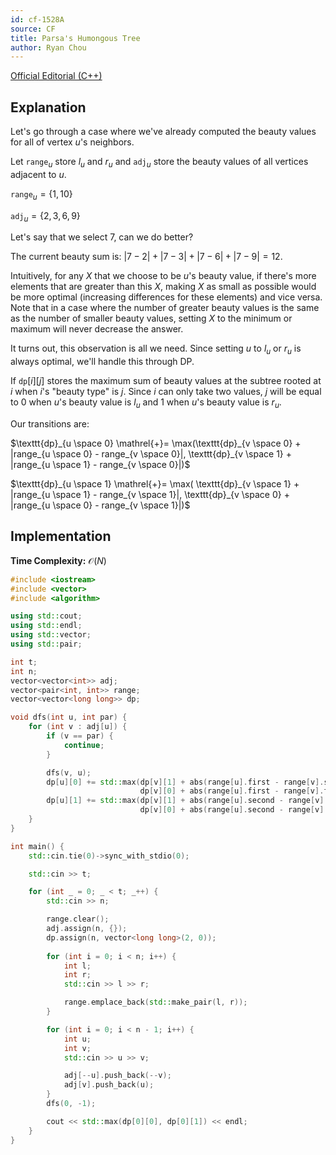 ```yaml
---
id: cf-1528A
source: CF
title: Parsa's Humongous Tree
author: Ryan Chou
---
```


[Official Editorial (C++)](https://codeforces.com/blog/entry/91058)

## Explanation

Let's go through a case where we've already computed the beauty values for all of vertex $u$'s neighbors.

Let $\texttt{range}_u$ store $l_u$ and $r_u$ and $\texttt{adj}_u$ store the beauty values of all vertices adjacent to $u$.

$\texttt{range}_u = \{1, 10\}$

$\texttt{adj}_u = \{2, 3, 6, 9\}$

Let's say that we select $7$, can we do better?

The current beauty sum is: $|7-2| + |7-3| + |7-6| + |7-9| = 12$.

Intuitively, for any $X$ that we choose to be $u$'s beauty value, if there's more elements that are greater than this $X$, making $X$ as small as possible would be more optimal (increasing differences for these elements) and vice versa. Note that in a case where the number of greater beauty values is the same as the number of smaller beauty values, setting $X$ to the minimum or maximum will never decrease the answer.

It turns out, this observation is all we need. Since setting $u$ to $l_u$ or $r_u$ is always optimal, we'll handle this through DP.

If $\texttt{dp}[i][j]$ stores the maximum sum of beauty values at the subtree rooted at $i$ when $i$'s "beauty type" is $j$. Since $i$ can only take two values, $j$ will be equal to $0$ when $u$'s beauty value is $l_u$ and $1$ when $u$'s beauty value is $r_u$.

Our transitions are:

$\texttt{dp}_{u \space 0} \mathrel{+}= \max(\texttt{dp}_{v \space 0} + |range_{u \space 0} - range_{v \space 0}|, \texttt{dp}_{v \space 1} + |range_{u \space 1} - range_{v \space 0}|)$

$\texttt{dp}_{u \space 1} \mathrel{+}= \max( \texttt{dp}_{v \space 1} + |range_{u \space 1} - range_{v \space 1}|, \texttt{dp}_{v \space 0} + |range_{u \space 0} - range_{v \space 1}|)$

## Implementation

**Time Complexity:** $\mathcal{O}(N)$

<LanguageSection>
<CPPSection>

```cpp
#include <iostream>
#include <vector>
#include <algorithm>

using std::cout;
using std::endl;
using std::vector;
using std::pair;

int t;
int n;
vector<vector<int>> adj;
vector<pair<int, int>> range;
vector<vector<long long>> dp;

void dfs(int u, int par) {
	for (int v : adj[u]) {
		if (v == par) {
			continue;
		}

		dfs(v, u);
		dp[u][0] += std::max(dp[v][1] + abs(range[u].first - range[v].second),
							 dp[v][0] + abs(range[u].first - range[v].first));
		dp[u][1] += std::max(dp[v][1] + abs(range[u].second - range[v].second),
							 dp[v][0] + abs(range[u].second - range[v].first));
	}
}

int main() {
	std::cin.tie(0)->sync_with_stdio(0);

	std::cin >> t;

	for (int _ = 0; _ < t; _++) {
		std::cin >> n;

		range.clear();
		adj.assign(n, {});
		dp.assign(n, vector<long long>(2, 0));
		
		for (int i = 0; i < n; i++) {
			int l;
			int r;
			std::cin >> l >> r;

			range.emplace_back(std::make_pair(l, r));
		}

		for (int i = 0; i < n - 1; i++) {
			int u;
			int v;
			std::cin >> u >> v;

			adj[--u].push_back(--v);
			adj[v].push_back(u);
		}
		dfs(0, -1);

		cout << std::max(dp[0][0], dp[0][1]) << endl;
	}
}
```
</CPPSection>
</LanguageSection>
